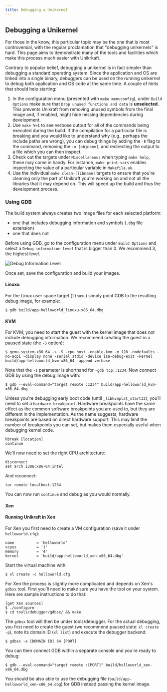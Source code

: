 ```yaml
---
title: Debugging a Unikernel
---
```


## Debugging a Unikernel

For those in the know, this particular topic may be the one that is most controversial, with the regular proclamation that "debugging unikernels" is hard.
This page aims to demonstrate many of the tools and facilities which make this process much easier with Unikrkaft.

Contrary to popular belief, debugging a unikernel is in fact simpler than debugging a standard operating system.
Since the application and OS are linked into a single binary, debuggers can be used on the running unikernel to debug both application and OS code at the same time.
A couple of hints that should help starting:

1. In the configuration menu (presented with `make menuconfig`), under `Build Options` make sure that `Drop unused functions and data` is **unselected**.
   This prevents Unikraft from removing unused symbols from the final image and, if enabled, might hide missing dependencies during development.
1. Use `make V=1` to see verbose output for all of the commands being executed during the build.
   If the compilation for a particular file is breaking and you would like to understand why (e.g., perhaps the include paths are wrong), you can debug things by adding the `-E` flag to the command, removing the `-o [objname]`, and redirecting the output to a file which you can then inspect.
1. Check out the targets under `Miscellaneous` when typing `make help`, these may come in handy.
   For instance, `make print-vars` enables inspecting the value of a particular variable in `Makefile.uk`.
1. Use the individual `make clean-[libname]` targets to ensure that you're cleaning only the part of Unikraft you're working on and not all the libraries that it may depend on.
   This will speed up the build and thus the development process.

### Using GDB

The build system always creates two image files for each selected platform:

- one that includes debugging information and symbols (`.dbg` file extension)
- one that does not

Before using GDB, go to the configuration menu under `Build Options` and select a `Debug information level` that is bigger than 0.
We recommend 3, the highest level.

<Image
    class="w-auto mx-auto"
    src="/images/debug_information_level.png"
    title="Debug Information Level"
    description="An example for debug level menu"
    position="center"
/>

Once set, save the configuration and build your images.

#### Linuxu

For the Linux user space target (`linuxu`) simply point GDB to the resulting debug image, for example:

```console
$ gdb build/app-helloworld_linuxu-x86_64.dbg
```

#### KVM

For KVM, you need to start the guest with the kernel image that does not include debugging information.
We recommend creating the guest in a paused state (the `-S` option):

```console
$ qemu-system-x86_64 -s -S -cpu host -enable-kvm -m 128 -nodefaults -no-acpi -display none -serial stdio -device isa-debug-exit -kernel build/app-helloworld_kvm-x86_64 -append verbose
```

Note that the `-s` parameter is shorthand for `-gdb tcp::1234`.
Now connect GDB by using the debug image with:

```console
$ gdb --eval-command="target remote :1234" build/app-helloworld_kvm-x86_64.dbg
```

Unless you're debugging early boot code (until `_libkvmplat_start32`), you’ll need to set a `hardware breakpoint`.
Hardware breakpoints have the same effect as the common software breakpoints you are used to, but they are different in the implementation.
As the name suggests, hardware breakpoints are based on direct hardware support.
This may limit the number of breakpoints you can set, but makes them especially useful when debugging kernel code.

```console
hbreak [location]
continue
```

We’ll now need to set the right CPU architecture:

```console
disconnect
set arch i386:x86-64:intel
```

And reconnect:

```console
tar remote localhost:1234
```

You can now run `continue` and debug as you would normally.

#### Xen

<Info>

#### Running Unikraft in Xen

For Xen you first need to create a VM configuration (save it under `helloworld.cfg`):

```console
name          = 'helloworld'
vcpus         = '1'
memory        = '4'
kernel        = 'build/app-helloworld_xen-x86_64.dbg'
```

Start the virtual machine with:

```console
$ xl create -c helloworld.cfg
```

</Info>

For Xen the process is slightly more complicated and depends on Xen's `gdbsx` tool.
First you'll need to make sure you have the tool on your system.
Here are sample instructions to do that:

```console
[get Xen sources]
$ ./configure
$ cd tools/debugger/gdbsx/ && make
```

The `gdbsx` tool will then be under tools/debugger.
For the actual debugging, you first need to create the guest (we recommend paused state: `xl create -p`), note its domain ID (`xl list`) and execute the debugger backend:

```console
$ gdbsx -a [DOMAIN ID] 64 [PORT]
```

You can then connect GDB within a separate console and you're ready to debug:

```console
$ gdb --eval-command="target remote :[PORT]" build/helloworld_xen-x86_64.dbg
```

You should be also able to use the debugging file (`build/app-helloworld_xen-x86_64.dbg`) for GDB instead passing the kernel image.

